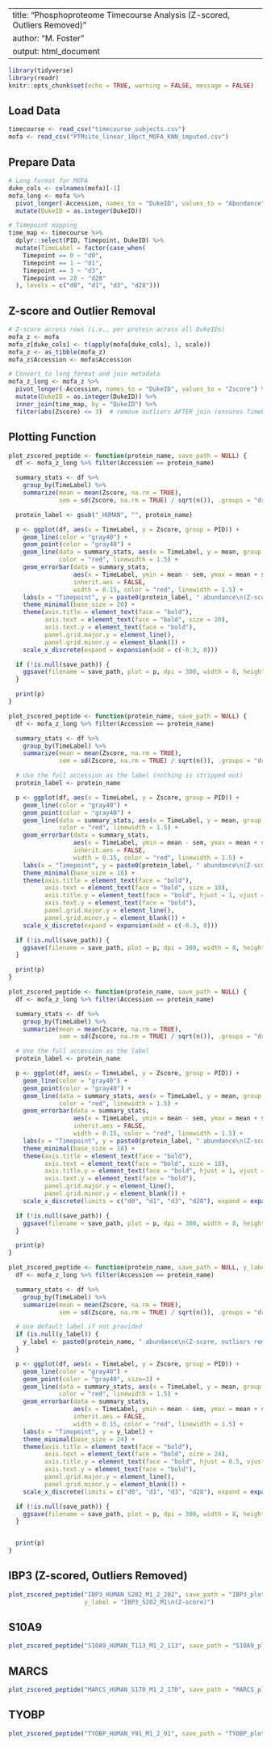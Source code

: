 
---
title: "Phosphoproteome Timecourse Analysis (Z-scored, Outliers Removed)"
author: "M. Foster"
output: html_document
---

```{r setup, include=FALSE}
library(tidyverse)
library(readr)
knitr::opts_chunk$set(echo = TRUE, warning = FALSE, message = FALSE)
```

## Load Data

```{r load-data}
timecourse <- read_csv("timecourse_subjects.csv")
mofa <- read_csv("PTMsite_linear_10pct_MOFA_KNN_imputed.csv")
```

## Prepare Data

```{r prep-data}
# Long format for MOFA
duke_cols <- colnames(mofa)[-1]
mofa_long <- mofa %>%
  pivot_longer(-Accession, names_to = "DukeID", values_to = "Abundance") %>%
  mutate(DukeID = as.integer(DukeID))

# Timepoint mapping
time_map <- timecourse %>%
  dplyr::select(PID, Timepoint, DukeID) %>%
  mutate(TimeLabel = factor(case_when(
    Timepoint == 0 ~ "d0",
    Timepoint == 1 ~ "d1",
    Timepoint == 3 ~ "d3",
    Timepoint == 28 ~ "d28"
  ), levels = c("d0", "d1", "d3", "d28")))
```

## Z-score and Outlier Removal

```{r zscore-clean}
# Z-score across rows (i.e., per protein across all DukeIDs)
mofa_z <- mofa
mofa_z[duke_cols] <- t(apply(mofa[duke_cols], 1, scale))
mofa_z <- as_tibble(mofa_z)
mofa_z$Accession <- mofa$Accession

# Convert to long format and join metadata
mofa_z_long <- mofa_z %>%
  pivot_longer(-Accession, names_to = "DukeID", values_to = "Zscore") %>%
  mutate(DukeID = as.integer(DukeID)) %>%
  inner_join(time_map, by = "DukeID") %>%
  filter(abs(Zscore) <= 3)  # remove outliers AFTER join (ensures TimeLabel and PID are present)
```

## Plotting Function

```{r plot-function}
plot_zscored_peptide <- function(protein_name, save_path = NULL) {
  df <- mofa_z_long %>% filter(Accession == protein_name)

  summary_stats <- df %>%
    group_by(TimeLabel) %>%
    summarize(mean = mean(Zscore, na.rm = TRUE),
              sem = sd(Zscore, na.rm = TRUE) / sqrt(n()), .groups = "drop")

  protein_label <- gsub("_HUMAN", "", protein_name)

  p <- ggplot(df, aes(x = TimeLabel, y = Zscore, group = PID)) +
    geom_line(color = "gray40") +
    geom_point(color = "gray40") +
    geom_line(data = summary_stats, aes(x = TimeLabel, y = mean, group = 1),
              color = "red", linewidth = 1.5) +
    geom_errorbar(data = summary_stats,
                  aes(x = TimeLabel, ymin = mean - sem, ymax = mean + sem),
                  inherit.aes = FALSE,
                  width = 0.15, color = "red", linewidth = 1.5) +
    labs(x = "Timepoint", y = paste0(protein_label, " abundance\n(Z-score)")) +
    theme_minimal(base_size = 20) +
    theme(axis.title = element_text(face = "bold"),
          axis.text = element_text(face = "bold", size = 20),
          axis.text.y = element_text(face = "bold"),
          panel.grid.major.y = element_line(),
          panel.grid.minor.y = element_blank()) +
    scale_x_discrete(expand = expansion(add = c(-0.3, 0)))

  if (!is.null(save_path)) {
    ggsave(filename = save_path, plot = p, dpi = 300, width = 8, height = 6)
  }

  print(p)
}
```

```{r}
plot_zscored_peptide <- function(protein_name, save_path = NULL) {
  df <- mofa_z_long %>% filter(Accession == protein_name)

  summary_stats <- df %>%
    group_by(TimeLabel) %>%
    summarize(mean = mean(Zscore, na.rm = TRUE),
              sem = sd(Zscore, na.rm = TRUE) / sqrt(n()), .groups = "drop")

  # Use the full accession as the label (nothing is stripped out)
  protein_label <- protein_name

  p <- ggplot(df, aes(x = TimeLabel, y = Zscore, group = PID)) +
    geom_line(color = "gray40") +
    geom_point(color = "gray40") +
    geom_line(data = summary_stats, aes(x = TimeLabel, y = mean, group = 1),
              color = "red", linewidth = 1.5) +
    geom_errorbar(data = summary_stats,
                  aes(x = TimeLabel, ymin = mean - sem, ymax = mean + sem),
                  inherit.aes = FALSE,
                  width = 0.15, color = "red", linewidth = 1.5) +
    labs(x = "Timepoint", y = paste0(protein_label, " abundance\n(Z-score, outliers removed)")) +
    theme_minimal(base_size = 18) +
    theme(axis.title = element_text(face = "bold"),
          axis.text = element_text(face = "bold", size = 18),
          axis.title.y = element_text(face = "bold", hjust = 1, vjust = 2),
          axis.text.y = element_text(face = "bold"),
          panel.grid.major.y = element_line(),
          panel.grid.minor.y = element_blank()) +
    scale_x_discrete(expand = expansion(add = c(-0.3, 0)))

  if (!is.null(save_path)) {
    ggsave(filename = save_path, plot = p, dpi = 300, width = 8, height = 6)
  }

  print(p)
}

```

```{r}
plot_zscored_peptide <- function(protein_name, save_path = NULL) {
  df <- mofa_z_long %>% filter(Accession == protein_name)

  summary_stats <- df %>%
    group_by(TimeLabel) %>%
    summarize(mean = mean(Zscore, na.rm = TRUE),
              sem = sd(Zscore, na.rm = TRUE) / sqrt(n()), .groups = "drop")

  # Use the full accession as the label
  protein_label <- protein_name

  p <- ggplot(df, aes(x = TimeLabel, y = Zscore, group = PID)) +
    geom_line(color = "gray40") +
    geom_point(color = "gray40") +
    geom_line(data = summary_stats, aes(x = TimeLabel, y = mean, group = 1),
              color = "red", linewidth = 1.5) +
    geom_errorbar(data = summary_stats,
                  aes(x = TimeLabel, ymin = mean - sem, ymax = mean + sem),
                  inherit.aes = FALSE,
                  width = 0.15, color = "red", linewidth = 1.5) +
    labs(x = "Timepoint", y = paste0(protein_label, " abundance\n(Z-score, outliers removed)")) +
    theme_minimal(base_size = 18) +
    theme(axis.title = element_text(face = "bold"),
          axis.text = element_text(face = "bold", size = 18),
          axis.title.y = element_text(face = "bold", hjust = 1, vjust = 2),
          axis.text.y = element_text(face = "bold"),
          panel.grid.major.y = element_line(),
          panel.grid.minor.y = element_blank()) +
    scale_x_discrete(limits = c("d0", "d1", "d3", "d28"), expand = expansion(add = c(-0.3, 0)))

  if (!is.null(save_path)) {
    ggsave(filename = save_path, plot = p, dpi = 300, width = 8, height = 6)
  }

  print(p)
}

```

```{r}
plot_zscored_peptide <- function(protein_name, save_path = NULL, y_label = NULL) {
  df <- mofa_z_long %>% filter(Accession == protein_name)

  summary_stats <- df %>%
    group_by(TimeLabel) %>%
    summarize(mean = mean(Zscore, na.rm = TRUE),
              sem = sd(Zscore, na.rm = TRUE) / sqrt(n()), .groups = "drop")

  # Use default label if not provided
  if (is.null(y_label)) {
    y_label <- paste0(protein_name, " abundance\n(Z-score, outliers removed)")
  }

  p <- ggplot(df, aes(x = TimeLabel, y = Zscore, group = PID)) +
    geom_line(color = "gray40") +
    geom_point(color = "gray40", size=3) +
    geom_line(data = summary_stats, aes(x = TimeLabel, y = mean, group = 1),
              color = "red", linewidth = 1.5) +
    geom_errorbar(data = summary_stats,
                  aes(x = TimeLabel, ymin = mean - sem, ymax = mean + sem),
                  inherit.aes = FALSE,
                  width = 0.15, color = "red", linewidth = 1.5) +
    labs(x = "Timepoint", y = y_label) +
    theme_minimal(base_size = 24) +
    theme(axis.title = element_text(face = "bold"),
          axis.text = element_text(face = "bold", size = 24),
          axis.title.y = element_text(face = "bold", hjust = 0.5, vjust = 0.5),
          axis.text.y = element_text(face = "bold"),
          panel.grid.major.y = element_line(),
          panel.grid.minor.y = element_blank()) +
    scale_x_discrete(limits = c("d0", "d1", "d3", "d28"), expand = expansion(add = c(-0.3, 0)))

  if (!is.null(save_path)) {
    ggsave(filename = save_path, plot = p, dpi = 300, width = 8, height = 6)
  }


  print(p)
}

```

## IBP3 (Z-scored, Outliers Removed)

```{r ibp3-z-plot}
plot_zscored_peptide("IBP3_HUMAN_S202_M1_2_202", save_path = "IBP3_plot.png", 
                     y_label = "IBP3_S202_M1\n(Z-score)")
```

## S10A9

```{r S10A9-z-plot}
plot_zscored_peptide("S10A9_HUMAN_T113_M1_2_113", save_path = "S10A9_plot.png", y_label = "S10A9_T113_M1\n(Z-score)")
```

## MARCS

```{r MARCS-z-plot}
plot_zscored_peptide("MARCS_HUMAN_S170_M1_2_170", save_path = "MARCS_plot.png", y_label = "MARCS_S170_M1\n(Z-score)")
```

## TYOBP

```{r TYOBP-z-plot}

plot_zscored_peptide("TYOBP_HUMAN_Y91_M1_2_91", save_path = "TYOBP_plot.png", y_label = "TYOBP_Y91_M1\n(Z-score)")

```




